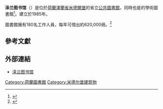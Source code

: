 {{Infobox library
| native_name        = Zeeuwse Bibliotheek
| native_name_lang   = nl
| name               = 泽兰图书馆
| logo               = 
| logo_size          = 
| logo_alt           = 
| image              = Zeeuwse Bibliotheek.jpg
| image_size         = 
| alt                = 
| caption            = 
| country            = {{NED}}[[泽兰省|泽兰省]]
| type               = 公共、學術
| scope              = 
| established        = 1985年
| ref_legal_mandate  = 
| location           = [[米德爾堡_(荷蘭)|米德爾堡]] Kousteensedijk 7
| coordinates        = 
| branch_of          = 
| num_branches       = 
| items_collected    = 
| collection_size    = 
| criteria           = 
| legal_deposit      = 
| req_to_access      = 
| annual_circulation = 
| pop_served         = 
| members            = 
| budget             = 
| director           = 
| num_employees      = 180
| website            = {{URL|http://www.zeeuwsebibliotheek.nl/}}
| references         = 
| embed              = 
| module             = 
}}

'''泽兰图书馆'''（{{lang-nl|Zeeuwse Bibliotheek}}）是位於[[荷蘭|荷蘭]][[澤蘭省|澤蘭省]][[米德爾堡_(荷蘭)|米德爾堡]]的省立[[公共圖書館|公共圖書館]]，同時也是{{link-en|羅斯福大學 (荷蘭)|University College Roosevelt|羅斯福大學}}的學術圖書館<ref name=roosevelt>{{cite web|title=Performing Arts Program|url=http://www.roac.nl/roac/performingarts.phtml|publisher=www.roac.nl|accessdate=13 October 2012 |archive-url=https://web.archive.org/web/20070614013223/http://www.roac.nl/roac/performingarts.phtml |archive-date=14 June 2007}}</ref>。建立於1985年。

圖書館擁有180名工作人員，每年可借出約620,000冊。<ref name=gehugen>{{cite web|title=Zeeuwse Bibliotheek|url=http://www.geheugenvannederland.nl/?/en/instellingen/zeeuwse_bibliotheek|publisher=www.geheugenvannederland.nl|accessdate=13 October 2012|archive-date=2015-09-24|archive-url=https://web.archive.org/web/20150924021308/http://www.geheugenvannederland.nl/?%2Fen%2Finstellingen%2Fzeeuwse_bibliotheek|dead-url=no}}</ref>

==參考文獻==
{{reflist}}

==外部連結==
*[http://www.zebi.nl/ 泽兰图书馆] {{Wayback|url=http://www.zebi.nl/ |date=20090525163509 }}

{{coord|51.4963|3.6158|type:landmark_region:NL|display=title}}
{{Authority control}}

[[Category:荷蘭圖書館|Category:荷蘭圖書館]]
[[Category:米德尔堡建筑物|Category:米德尔堡建筑物]]